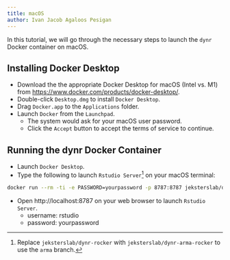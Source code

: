 ```yaml
---
title: macOS
author: Ivan Jacob Agaloos Pesigan
---
```


In this tutorial, we will go through the necessary steps to launch the `dynr` Docker container on macOS.

## Installing Docker Desktop

-   Download the the appropriate Docker Desktop for macOS (Intel vs. M1) from [https://www.docker.com/products/docker-desktop/](https://www.docker.com/products/docker-desktop/).
-   Double-click `Desktop.dmg` to install `Docker Desktop`.
-   Drag `Docker.app` to the `Applications` folder.
-   Launch `Docker` from the `Launchpad`.
    -   The system would ask for your macOS user password.
    -   Click the `Accept` button to accept the terms of service to continue.

## Running the dynr Docker Container

-   Launch `Docker Desktop`.
-   Type the following to launch `Rstudio Server`[^dynr-rocker-win10-2] on your macOS terminal:

[^dynr-rocker-win10-2]: Replace `jeksterslab/dynr-rocker` with `jeksterslab/dynr-arma-rocker` to use the `arma` branch.

```bash
docker run --rm -ti -e PASSWORD=yourpassword -p 8787:8787 jeksterslab/dynr-rocker
```

-   Open http://localhost:8787 on your web browser to launch `Rstudio Server`.
    -   username: rstudio
    -   password: yourpassword
